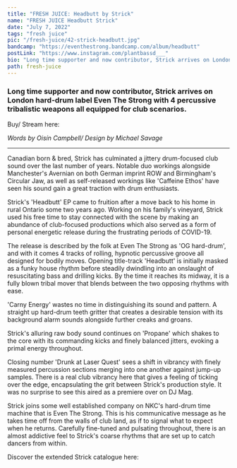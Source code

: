 ---
title: "FRESH JUICE: Headbutt by Strick"
name: "FRESH JUICE Headbutt Strick"
date: "July 7, 2022"
tags: "fresh juice"
pic: "/fresh-juice/42-strick-headbutt.jpg"
bandcamp: "https://eventhestrong.bandcamp.com/album/headbutt"
postLink: "https://www.instagram.com/plantbassd___"
bio: "Long time supporter and now contributor, Strick arrives on London hard-drum label Even The Strong with 4 percussive tribalistic weapons all equipped for club scenarios."
path: fresh-juice
---

### Long time supporter and now contributor, Strick arrives on London hard-drum label Even The Strong with 4 percussive tribalistic weapons all equipped for club scenarios.

Buy/ Stream here: <HoverLink url="eventhestrong.bandcamp.com/album/headbutt" external inline />

<Picture src="/fresh-juice/42-strick.jpg" alt="Headbutt album art" size={1200} />

<p className="smallText">
  <i>Words by Oisín Campbell/ Design by Michael Savage</i>
</p>

<hr />

Canadian born & bred, Strick has culminated a jittery drum-focused club sound over the last number of years. Notable duo workings alongside Manchester's Avernian on both German imprint ROW and Birmingham's Circular Jaw, as well as self-released workings like 'Caffeine Ethos' have seen his sound gain a great traction with drum enthusiasts.

Strick's 'Headbutt' EP came to fruition after a move back to his home in rural Ontario some two years ago. Working on his family's vineyard, Strick used his free time to stay connected with the scene by making an abundance of club-focused productions which also served as a form of personal energetic release during the frustrating periods of COVID-19.

<Picture src="/fresh-juice/42-headbutt.jpg" alt="Strick cover pic" size={1200} />

The release is described by the folk at Even The Strong as 'OG hard-drum', and with it comes 4 tracks of rolling, hypnotic percussive groove all designed for bodily moves. Opening title-track 'Headbutt' is initially masked as a funky house rhythm before steadily dwindling into an onslaught of resuscitating bass and drilling kicks. By the time it reaches its midway, it is a fully blown tribal mover that blends between the two opposing rhythms with ease.

'Carny Energy' wastes no time in distinguishing its sound and pattern. A straight up hard-drum teeth gritter that creates a desirable tension with its background alarm sounds alongside further creaks and groans.

<Picture src="/fresh-juice/42-ets.jpg" alt="Event The Strong pic" size={1200} />

Strick's alluring raw body sound continues on 'Propane' which shakes to the core with its commanding kicks and finely balanced jitters, evoking a primal energy throughout.

Closing number 'Drunk at Laser Quest' sees a shift in vibrancy with finely measured percussion sections merging into one another against jump-up samples. There is a real club vibrancy here that gives a feeling of ticking over the edge, encapsulating the grit between Strick's production style. It was no surprise to see this aired as a premiere over on DJ Mag.

Strick joins some well established company on NKC's hard-drum time machine that is Even The Strong. This is his communicative message as he takes time off from the walls of club land, as if to signal what to expect when he returns. Carefully fine-tuned and pulsating throughout, there is an almost addictive feel to Strick's coarse rhythms that are set up to catch dancers from within.

Discover the extended Strick catalogue here: <HoverLink url="sstrickk.bandcamp.com/" external inline />
